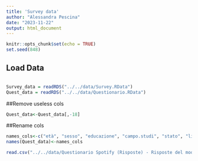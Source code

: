 ```yaml
---
title: 'Survey data'
author: "Alessandra Pescina"
date: "2023-11-22"
output: html_document
---
```


```r
knitr::opts_chunk$set(echo = TRUE)
set.seed(848)
```

## Load Data
```r

```

```r
Survey_data = readRDS("../../data/Survey.RData")
Quest_data = readRDS("../../data/Questionario.RData")
```

##Remove useless cols
```r
Quest_data<-Quest_data[,-18]
```

##Rename cols
```r
names_cols<-c("età", "sesso", "educazione", "campo.studi", "stato", "libri", "lavoro", "importanza.musica", "genere", "come.ascolti.musica","quando.ascolti.musica", "concerti", "strumento", "sport", "estero", "politica", "hobby", "regione", "abitanti.città", "id" )
names(Quest_data)<-names_cols
```

```r
read.csv("../../data/Questionario Spotify (Risposte) - Risposte del modulo 1 (1).csv")
 
```

